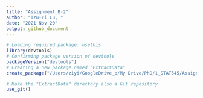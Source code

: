 ```yaml
---
title: "Assignment_B-2"
author: "Tzu-Yi Lu, "
date: "2021 Nov 20"
output: github_document
---
```


```r
# Loading required package: usethis
library(devtools)
# Confirming package version of devtools
packageVersion("devtools") 
# Creating a new package named "ExtractData"
create_package("/Users/ziyi/GoogleDrive_p/My Drive/PhD/1_STAT545/Assignments/functions-tzuyilu/Assignment_B-2/ExtractData")

# Make the "ExtractData" directory also a Git repository
use_git()


```

